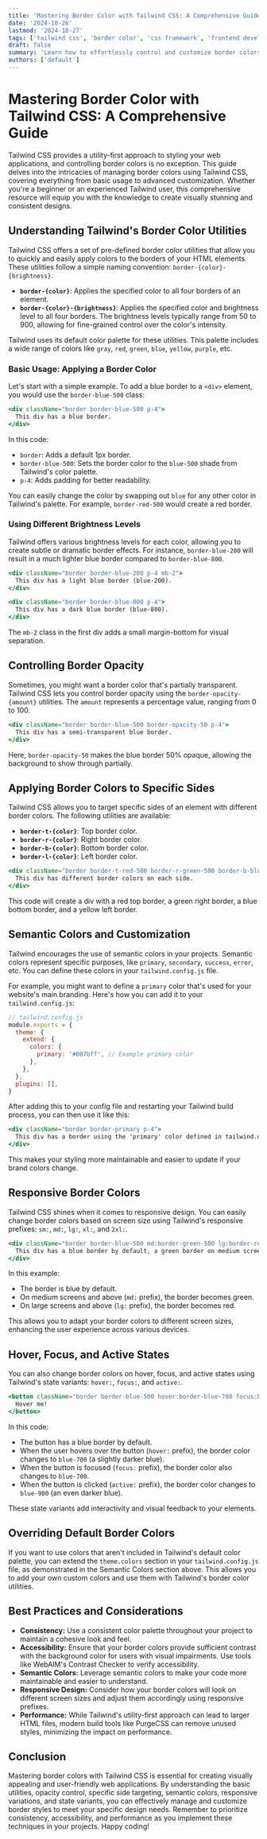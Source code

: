 ```yaml
---
title: 'Mastering Border Color with Tailwind CSS: A Comprehensive Guide'
date: '2024-10-26'
lastmod: '2024-10-27'
tags: ['tailwind css', 'border color', 'css framework', 'frontend development', 'responsive design', 'tailwind tutorial']
draft: false
summary: 'Learn how to effortlessly control and customize border colors in your web projects with Tailwind CSS. This comprehensive guide covers everything from basic usage to advanced techniques, including opacity control, semantic colors, and responsive variations. Enhance your website visual appeal and user experience with perfectly styled borders.'
authors: ['default']
---
```


# Mastering Border Color with Tailwind CSS: A Comprehensive Guide

Tailwind CSS provides a utility-first approach to styling your web applications, and controlling border colors is no exception. This guide delves into the intricacies of managing border colors using Tailwind CSS, covering everything from basic usage to advanced customization. Whether you're a beginner or an experienced Tailwind user, this comprehensive resource will equip you with the knowledge to create visually stunning and consistent designs.

## Understanding Tailwind's Border Color Utilities

Tailwind CSS offers a set of pre-defined border color utilities that allow you to quickly and easily apply colors to the borders of your HTML elements. These utilities follow a simple naming convention: `border-{color}-{brightness}`.

*   **`border-{color}`**:  Applies the specified color to all four borders of an element.
*   **`border-{color}-{brightness}`**:  Applies the specified color and brightness level to all four borders. The brightness levels typically range from 50 to 900, allowing for fine-grained control over the color's intensity.

Tailwind uses its default color palette for these utilities.  This palette includes a wide range of colors like `gray`, `red`, `green`, `blue`, `yellow`, `purple`, etc.

### Basic Usage: Applying a Border Color

Let's start with a simple example. To add a blue border to a `<div>` element, you would use the `border-blue-500` class:

```jsx
<div className="border border-blue-500 p-4">
  This div has a blue border.
</div>
```

In this code:

*   `border`:  Adds a default 1px border.
*   `border-blue-500`:  Sets the border color to the `blue-500` shade from Tailwind's color palette.
*   `p-4`:  Adds padding for better readability.

You can easily change the color by swapping out `blue` for any other color in Tailwind's palette.  For example, `border-red-500` would create a red border.

### Using Different Brightness Levels

Tailwind offers various brightness levels for each color, allowing you to create subtle or dramatic border effects.  For instance, `border-blue-200` will result in a much lighter blue border compared to `border-blue-800`.

```jsx
<div className="border border-blue-200 p-4 mb-2">
  This div has a light blue border (blue-200).
</div>

<div className="border border-blue-800 p-4">
  This div has a dark blue border (blue-800).
</div>
```

The `mb-2` class in the first div adds a small margin-bottom for visual separation.

## Controlling Border Opacity

Sometimes, you might want a border color that's partially transparent. Tailwind CSS lets you control border opacity using the `border-opacity-{amount}` utilities. The `amount` represents a percentage value, ranging from 0 to 100.

```jsx
<div className="border border-blue-500 border-opacity-50 p-4">
  This div has a semi-transparent blue border.
</div>
```

Here, `border-opacity-50` makes the blue border 50% opaque, allowing the background to show through partially.

## Applying Border Colors to Specific Sides

Tailwind CSS allows you to target specific sides of an element with different border colors. The following utilities are available:

*   **`border-t-{color}`**: Top border color.
*   **`border-r-{color}`**: Right border color.
*   **`border-b-{color}`**: Bottom border color.
*   **`border-l-{color}`**: Left border color.

```jsx
<div className="border border-t-red-500 border-r-green-500 border-b-blue-500 border-l-yellow-500 p-4">
  This div has different border colors on each side.
</div>
```

This code will create a div with a red top border, a green right border, a blue bottom border, and a yellow left border.

## Semantic Colors and Customization

Tailwind encourages the use of semantic colors in your projects.  Semantic colors represent specific purposes, like `primary`, `secondary`, `success`, `error`, etc.  You can define these colors in your `tailwind.config.js` file.

For example, you might want to define a `primary` color that's used for your website's main branding.  Here's how you can add it to your `tailwind.config.js`:

```javascript
// tailwind.config.js
module.exports = {
  theme: {
    extend: {
      colors: {
        primary: '#007bff', // Example primary color
      },
    },
  },
  plugins: [],
}
```

After adding this to your config file and restarting your Tailwind build process, you can then use it like this:

```jsx
<div className="border border-primary p-4">
  This div has a border using the 'primary' color defined in tailwind.config.js.
</div>
```

This makes your styling more maintainable and easier to update if your brand colors change.

## Responsive Border Colors

Tailwind CSS shines when it comes to responsive design. You can easily change border colors based on screen size using Tailwind's responsive prefixes: `sm:`, `md:`, `lg:`, `xl:`, and `2xl:`.

```jsx
<div className="border border-blue-500 md:border-green-500 lg:border-red-500 p-4">
  This div has a blue border by default, a green border on medium screens, and a red border on large screens.
</div>
```

In this example:

*   The border is blue by default.
*   On medium screens and above (`md:` prefix), the border becomes green.
*   On large screens and above (`lg:` prefix), the border becomes red.

This allows you to adapt your border colors to different screen sizes, enhancing the user experience across various devices.

## Hover, Focus, and Active States

You can also change border colors on hover, focus, and active states using Tailwind's state variants: `hover:`, `focus:`, and `active:`.

```jsx
<button className="border border-blue-500 hover:border-blue-700 focus:border-blue-700 active:border-blue-900 p-2 rounded">
  Hover me!
</button>
```

In this code:

*   The button has a blue border by default.
*   When the user hovers over the button (`hover:` prefix), the border color changes to `blue-700` (a slightly darker blue).
*   When the button is focused (`focus:` prefix), the border color also changes to `blue-700`.
*   When the button is clicked (`active:` prefix), the border color changes to `blue-900` (an even darker blue).

These state variants add interactivity and visual feedback to your elements.

## Overriding Default Border Colors

If you want to use colors that aren't included in Tailwind's default color palette, you can extend the `theme.colors` section in your `tailwind.config.js` file, as demonstrated in the Semantic Colors section above. This allows you to add your own custom colors and use them with Tailwind's border color utilities.

## Best Practices and Considerations

*   **Consistency:**  Use a consistent color palette throughout your project to maintain a cohesive look and feel.
*   **Accessibility:**  Ensure that your border colors provide sufficient contrast with the background color for users with visual impairments.  Use tools like WebAIM's Contrast Checker to verify accessibility.
*   **Semantic Colors:**  Leverage semantic colors to make your code more maintainable and easier to understand.
*   **Responsive Design:**  Consider how your border colors will look on different screen sizes and adjust them accordingly using responsive prefixes.
*   **Performance:** While Tailwind's utility-first approach can lead to larger HTML files, modern build tools like PurgeCSS can remove unused styles, minimizing the impact on performance.

## Conclusion

Mastering border colors with Tailwind CSS is essential for creating visually appealing and user-friendly web applications. By understanding the basic utilities, opacity control, specific side targeting, semantic colors, responsive variations, and state variants, you can effectively manage and customize border styles to meet your specific design needs.  Remember to prioritize consistency, accessibility, and performance as you implement these techniques in your projects.  Happy coding!